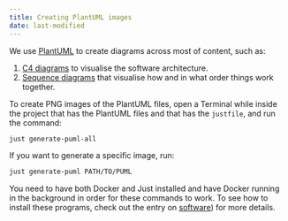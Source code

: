 ```yaml
---
title: Creating PlantUML images
date: last-modified
---
```


We use [PlantUML](https://plantuml.com) to create diagrams across most of content, such as:

1. [C4 diagrams](https://c4model.com) to visualise the software architecture.
2. [Sequence diagrams](https://plantuml.com/sequence-diagram) that visualise how and in what order things work together.

To create PNG images of the PlantUML files, open a Terminal while inside the
project that has the PlantUML files and that has the `justfile`, and run the
command:

``` bash
just generate-puml-all
```

If you want to generate a specific image, run:

``` bash
just generate-puml PATH/TO/PUML
```

You need to have both Docker and Just installed and have Docker running in the
background in order for these commands to work. To see how to install these
programs, check out the entry on [software](software.md)) for more details.
